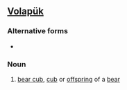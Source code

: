 ==[[Volapük]]==

===Alternative forms===
*{{l|vo|beruyl}}

===Noun===
{{infl|vo|noun}}

# [[bear cub]], [[cub]] or [[offspring]] of a [[bear]]